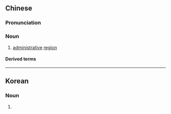 {{also|行政区}}
==Chinese==
{{zh-forms|s=行政区|type=21}}
{{wikipedia|lang=zh}}

===Pronunciation===
{{zh-pron
|m=xíngzhèngqū
|c=hang4 zing3 keoi1
|cat=n
}}

===Noun===
{{zh-noun}}

# [[administrative]] [[region]]

====Derived terms====
{{zh-der|特別行政區|特區}}

----

==Korean==
{{ko-hanjatab|行|政|區}}

===Noun===
{{ko-noun|hj|rv=|hangeul=행정구}}

# {{hanja form of|행정구|[[administrative]] [[region]]}}